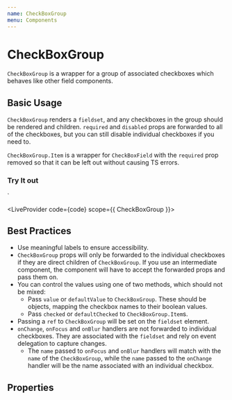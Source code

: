 ```yaml
---
name: CheckBoxGroup
menu: Components
---
```



# CheckBoxGroup

`CheckBoxGroup` is a wrapper for a group of associated checkboxes which behaves like other field components.

## Basic Usage

`CheckBoxGroup` renders a `fieldset`, and any checkboxes in the group should be rendered and children.
`required` and `disabled` props are forwarded to all of the checkboxes, but you can still disable individual checkboxes if you need to.

`CheckBoxGroup.Item` is a wrapper for `CheckBoxField` with the `required` prop removed so that it can be left out without causing TS errors.

### Try It out

<CheckBoxGroup name="checkboxes" label="A CheckBox Group">
  <CheckBoxGroup.Item name="opt1" label="Option 1" />
  <CheckBoxGroup.Item name="opt2" label="Option 2" />
  <CheckBoxGroup.Item name="opt3" label="Option 3" />
</CheckBoxGroup>
`

<LiveProvider code={code} scope={{ CheckBoxGroup }}>
  <LiveEditor style={livePreviewStyle} />
  <LiveError />
  <LivePreview />
</LiveProvider>

## Best Practices

- Use meaningful labels to ensure accessibility.
- `CheckBoxGroup` props will only be forwarded to the individual checkboxes if they are direct children of `CheckBoxGroup`.
If you use an intermediate component, the component will have to accept the forwarded props and pass them on.
- You can control the values using one of two methods, which should not be mixed:
  - Pass `value` or `defaultValue` to `CheckBoxGroup`. These should be objects, mapping the checkbox names to their boolean values.
  - Pass `checked` or `defaultChecked` to `CheckBoxGroup.Item`s.
- Passing a `ref` to `CheckBoxGroup` will be set on the `fieldset` element.
- `onChange`, `onFocus` and `onBlur` handlers are not forwarded to individual checkboxes. They are associated with the `fieldset` and rely on event delegation to capture changes.
  - The `name` passed to `onFocus` and `onBlur` handlers will match with the `name` of the `CheckBoxGroup`, while the `name` passed to the `onChange` handler will be the name associated with an individual checkbox.

## Properties

<PropsTable of={CheckBoxGroup} />
